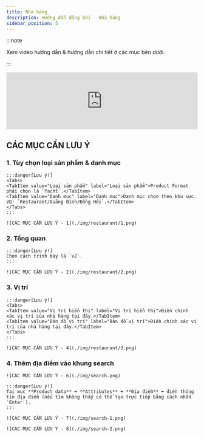```yaml
---
title: Nhà hàng
description: Hướng dẫn đăng bài - Nhà hàng
sidebar_position: 5
---
```



:::note

Xem video hướng dẫn & hướng dẫn chi tiết ở các mục bên dưới.

:::

<iframe width="100%" style={{"aspect-ratio": "16 / 9"}} src="https://www.loom.com/embed/adafded5a65d4ce98f390189504f4332?sid=85c2c9c4-daaf-4b08-a7bf-59785c4849bf" title="YouTube video player" frameborder="0" allow="accelerometer; autoplay; clipboard-write; encrypted-media; gyroscope; picture-in-picture; web-share" referrerpolicy="strict-origin-when-cross-origin" allowfullscreen></iframe>

## CÁC MỤC CẦN LƯU Ý

### 1. Tùy chọn loại sản phẩm & danh mục

    :::danger[Lưu ý!]
    <Tabs>
    <TabItem value="Loại sản phẩm" label="Loại sản phẩm">Product Format phải chọn là `Yacht`.</TabItem>
    <TabItem value="Danh mục" label="Danh mục">Danh mục chọn theo khu vực. VD: `Restaurant/Quảng Bình/Đồng Hới`.</TabItem>
    </Tabs>
    :::

    ![CÁC MỤC CẦN LƯU Ý - 1](./img/restaurant/1.png)

### 2. Tổng quan

    :::danger[Lưu ý!]
    Chọn cách trình bày là `v2`.
    :::

    ![CÁC MỤC CẦN LƯU Ý - 2](./img/restaurant/2.png)
    
### 3. Vị trí

    :::danger[Lưu ý!]
    <Tabs>
    <TabItem value="Vị trí hiển thị" label="Vị trí hiển thị">Điền chính xác vị trí của nhà hàng tại đây.</TabItem>
    <TabItem value="Bản đồ vị trí" label="Bản đồ vị trí">Điền chính xác vị trí của nhà hàng tại đây.</TabItem>
    </Tabs>
    :::

    ![CÁC MỤC CẦN LƯU Ý - 4](./img/restaurant/3.png)

### 4. Thêm địa điểm vào khung search

    ![CÁC MỤC CẦN LƯU Ý - 6](./img/search.png)

    :::danger[Lưu ý!]
    Tại mục **Product data** ➡️ **Attributes** ➡️ **Địa điểm** ➡️ điền thông tin địa điểm (nếu tìm không thấy có thể tạo trực tiếp bằng cách nhấn `Enter`).
    :::

    ![CÁC MỤC CẦN LƯU Ý - 7](./img/search-1.png)

    ![CÁC MỤC CẦN LƯU Ý - 8](./img/search-2.png)